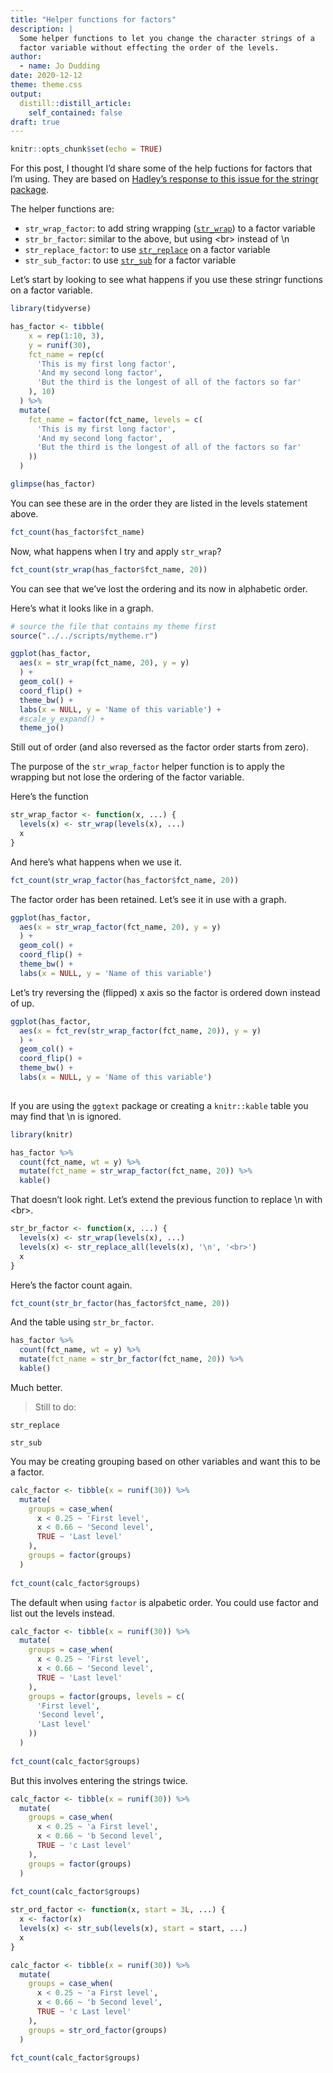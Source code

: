 ```yaml
---
title: "Helper functions for factors"
description: |
  Some helper functions to let you change the character strings of a 
  factor variable without effecting the order of the levels.
author:
  - name: Jo Dudding
date: 2020-12-12
theme: theme.css
output:
  distill::distill_article:
    self_contained: false
draft: true    
---
```



```r
knitr::opts_chunk$set(echo = TRUE)
```

For this post, I thought I'd share some of the help fuctions for factors
that I'm using. They are based on [Hadley's response to this issue for the 
stringr package](https://github.com/tidyverse/stringr/issues/107).

The helper functions are:

- `str_wrap_factor`: to add string wrapping
  ([`str_wrap`](https://stringr.tidyverse.org/reference/str_wrap.html)) 
  to a factor variable
- `str_br_factor`: similar to the above, but using \<br\> instead of \\n
- `str_replace_factor`: to use
  [`str_replace`](https://stringr.tidyverse.org/reference/str_replace.html) 
  on a factor variable
- `str_sub_factor`: to use
  [`str_sub`](https://stringr.tidyverse.org/reference/str_sub.html)
  for a factor variable

Let's start by looking to see what happens if you use these stringr functions
on a factor variable.

```r
library(tidyverse)

has_factor <- tibble(
    x = rep(1:10, 3),
    y = runif(30),
    fct_name = rep(c(
      'This is my first long factor', 
      'And my second long factor', 
      'But the third is the longest of all of the factors so far'
    ), 10)
  ) %>% 
  mutate(
    fct_name = factor(fct_name, levels = c(
      'This is my first long factor', 
      'And my second long factor', 
      'But the third is the longest of all of the factors so far'
    ))
  )

glimpse(has_factor)

```

You can see these are in the order they are listed in the levels statement 
above.

```r
fct_count(has_factor$fct_name)
```

Now, what happens when I try and apply `str_wrap`?

```r
fct_count(str_wrap(has_factor$fct_name, 20))
```

You can see that we've lost the ordering and its now in alphabetic order.

Here's what it looks like in a graph.

```r
# source the file that contains my theme first
source("../../scripts/mytheme.r")

ggplot(has_factor, 
  aes(x = str_wrap(fct_name, 20), y = y)
  ) +
  geom_col() +
  coord_flip() +
  theme_bw() +
  labs(x = NULL, y = 'Name of this variable') +
  #scale_y_expand() +
  theme_jo()
```

Still out of order (and also reversed as the factor order starts from zero).

The purpose of the `str_wrap_factor` helper function is to apply the wrapping
but not lose the ordering of the factor variable.

Here's the function

```r
str_wrap_factor <- function(x, ...) {
  levels(x) <- str_wrap(levels(x), ...)
  x
}
```

And here's what happens when we use it.

```r
fct_count(str_wrap_factor(has_factor$fct_name, 20))
```

The factor order has been retained.  Let's see it in use with a graph.

```r
ggplot(has_factor, 
  aes(x = str_wrap_factor(fct_name, 20), y = y)
  ) +
  geom_col() +
  coord_flip() +
  theme_bw() +
  labs(x = NULL, y = 'Name of this variable')
```

Let's try reversing the (flipped) x axis so the factor is ordered down instead 
of up.

```r
ggplot(has_factor, 
  aes(x = fct_rev(str_wrap_factor(fct_name, 20)), y = y)
  ) +
  geom_col() +
  coord_flip() +
  theme_bw() +
  labs(x = NULL, y = 'Name of this variable')
    
```

If you are using the `ggtext` package or creating a `knitr::kable` table you may find
that \\n is ignored.

```r
library(knitr)

has_factor %>% 
  count(fct_name, wt = y) %>% 
  mutate(fct_name = str_wrap_factor(fct_name, 20)) %>% 
  kable()
```

That doesn't look right.  Let's extend the previous function to replace \\n with
\<br\>.


```r
str_br_factor <- function(x, ...) {
  levels(x) <- str_wrap(levels(x), ...)
  levels(x) <- str_replace_all(levels(x), '\n', '<br>')
  x
}
```

Here's the factor count again.

```r
fct_count(str_br_factor(has_factor$fct_name, 20))

```

And the table using `str_br_factor`.

```r
has_factor %>% 
  count(fct_name, wt = y) %>% 
  mutate(fct_name = str_br_factor(fct_name, 20)) %>% 
  kable()
```

Much better.

> Still to do:

`str_replace`

`str_sub`

You may be creating grouping based on other variables and want this to be a
factor.

```r
calc_factor <- tibble(x = runif(30)) %>% 
  mutate(
    groups = case_when(
      x < 0.25 ~ 'First level',
      x < 0.66 ~ 'Second level',
      TRUE ~ 'Last level'
    ),
    groups = factor(groups)
  )
    
fct_count(calc_factor$groups)
```

The default when using `factor` is alpabetic order.  You could use factor and
list out the levels instead.

```r
calc_factor <- tibble(x = runif(30)) %>% 
  mutate(
    groups = case_when(
      x < 0.25 ~ 'First level',
      x < 0.66 ~ 'Second level',
      TRUE ~ 'Last level'
    ),
    groups = factor(groups, levels = c(
      'First level',
      'Second level',
      'Last level'
    ))
  )
  
fct_count(calc_factor$groups)
```

But this involves entering the strings twice.

```r
calc_factor <- tibble(x = runif(30)) %>% 
  mutate(
    groups = case_when(
      x < 0.25 ~ 'a First level',
      x < 0.66 ~ 'b Second level',
      TRUE ~ 'c Last level'
    ),
    groups = factor(groups)
  )
    
fct_count(calc_factor$groups)
```

```r
str_ord_factor <- function(x, start = 3L, ...) {
  x <- factor(x)
  levels(x) <- str_sub(levels(x), start = start, ...)
  x
}
```

```r
calc_factor <- tibble(x = runif(30)) %>% 
  mutate(
    groups = case_when(
      x < 0.25 ~ 'a First level',
      x < 0.66 ~ 'b Second level',
      TRUE ~ 'c Last level'
    ),
    groups = str_ord_factor(groups)
  )
    
fct_count(calc_factor$groups)
```


